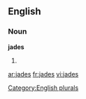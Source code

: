 ==English==

===Noun===
'''jades'''

# {{plural of|[[jade]]}}

[[Category:English plurals]]

[[ar:jades]]
[[fr:jades]]
[[vi:jades]]